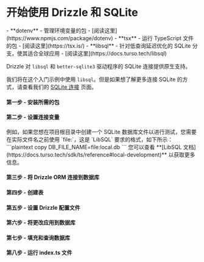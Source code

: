 
<Breadcrumbs/>

# 开始使用 Drizzle 和 SQLite

<Prerequisites>  
  - **dotenv** - 管理环境变量的包 - [阅读这里](https://www.npmjs.com/package/dotenv)
  - **tsx** - 运行 TypeScript 文件的包 - [阅读这里](https://tsx.is/)
  - **libsql** - 针对低查询延迟优化的 SQLite 分支，使其适合全球应用 - [阅读这里](https://docs.turso.tech/libsql)
</Prerequisites>

Drizzle 对 `libsql` 和 `better-sqlite3` 驱动程序的 SQLite 连接提供原生支持。

我们将在这个入门示例中使用 `libsql`。但是如果想了解更多连接 SQLite 的方式，请查看我们的 [SQLite 连接](/docs/get-started-sqlite) 页面。

<FileStructure />

#### 第一步 - 安装所需的包
<InstallPackages lib='@libsql/client'/>

#### 第二步 - 设置连接变量

<SetupEnv env_variable='DB_FILE_NAME' />

<Callout type='info' title='重要'>
例如，如果您想在项目根目录中创建一个 SQLite 数据库文件以进行测试，您需要在实际文件名之前使用 `file:`，这是 `LibSQL` 要求的格式，如下所示：
```plaintext copy
DB_FILE_NAME=file:local.db
```
您可以查看 **[LibSQL 文档](https://docs.turso.tech/sdk/ts/reference#local-development)** 以获取更多信息。
</Callout>

#### 第三步 - 将 Drizzle ORM 连接到数据库

<ConnectLibsql/>

#### 第四步 - 创建表

<CreateTable/>

#### 第五步 - 设置 Drizzle 配置文件

<SetupConfig dialect='sqlite' env_variable='DB_FILE_NAME'/>

#### 第六步 - 将更改应用到数据库

<ApplyChanges />

#### 第七步 - 填充和查询数据库

<QueryDatabase dialect='libsql' env_variable='DB_FILE_NAME'/>

#### 第八步 - 运行 index.ts 文件

<RunFile/>